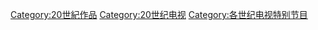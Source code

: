 [[Category:20世紀作品|Category:20世紀作品]]
[[Category:20世纪电视|Category:20世纪电视]]
[[Category:各世纪电视特别节目|Category:各世纪电视特别节目]]